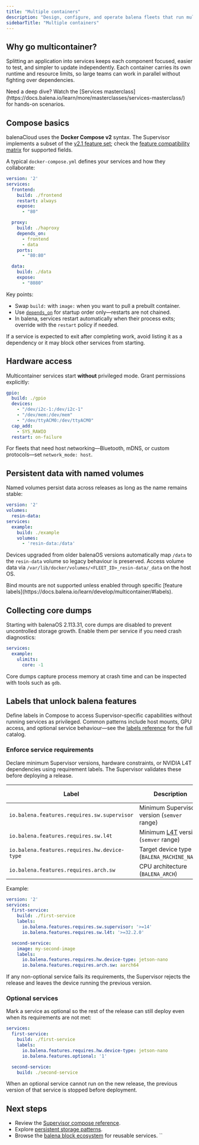 ```yaml
---
title: "Multiple containers"
description: "Design, configure, and operate balena fleets that run multiple services with Docker Compose."
sidebarTitle: "Multiple containers"
---
```


## Why go multicontainer?

Splitting an application into services keeps each component focused, easier to test, and simpler to update independently. Each container carries its own runtime and resource limits, so large teams can work in parallel without fighting over dependencies.

<Info>
Need a deep dive? Watch the [Services masterclass](https://docs.balena.io/learn/more/masterclasses/services-masterclass/) for hands-on scenarios.
</Info>

## Compose basics

balenaCloud uses the **Docker Compose v2** syntax. The Supervisor implements a subset of the [v2.1 feature set](https://docs.docker.com/compose/compose-file/compose-file-v2/); check the [feature compatibility matrix](https://docs.balena.io/reference/supervisor/docker-compose) for supported fields.

A typical `docker-compose.yml` defines your services and how they collaborate:

```yaml title="docker-compose.yml"
version: '2'
services:
  frontend:
    build: ./frontend
    restart: always
    expose:
      - "80"

  proxy:
    build: ./haproxy
    depends_on:
      - frontend
      - data
    ports:
      - "80:80"

  data:
    build: ./data
    expose:
      - "8080"
```

Key points:

- Swap `build:` with `image:` when you want to pull a prebuilt container.
- Use [`depends_on`](https://docs.docker.com/compose/compose-file/compose-file-v2/#depends_on) for startup order only—restarts are not chained.
- In balena, services restart automatically when their process exits; override with the `restart` policy if needed.

<Note>
If a service is expected to exit after completing work, avoid listing it as a dependency or it may block other services from starting.
</Note>

## Hardware access

Multicontainer services start **without** privileged mode. Grant permissions explicitly:

```yaml
gpio:
  build: ./gpio
  devices:
    - "/dev/i2c-1:/dev/i2c-1"
    - "/dev/mem:/dev/mem"
    - "/dev/ttyACM0:/dev/ttyACM0"
  cap_add:
    - SYS_RAWIO
  restart: on-failure
```

For fleets that need host networking—Bluetooth, mDNS, or custom protocols—set `network_mode: host`.

## Persistent data with named volumes

Named volumes persist data across releases as long as the name remains stable:

```yaml
version: '2'
volumes:
  resin-data:
services:
  example:
    build: ./example
    volumes:
      - 'resin-data:/data'
```

Devices upgraded from older balenaOS versions automatically map `/data` to the `resin-data` volume so legacy behaviour is preserved. Access volume data via `/var/lib/docker/volumes/<FLEET_ID>_resin-data/_data` on the host OS.

<Warning>
Bind mounts are not supported unless enabled through specific [feature labels](https://docs.balena.io/learn/develop/multicontainer/#labels).
</Warning>

## Collecting core dumps

Starting with balenaOS 2.113.31, core dumps are disabled to prevent uncontrolled storage growth. Enable them per service if you need crash diagnostics:

```yaml
services:
  example:
    ulimits:
      core: -1
```

Core dumps capture process memory at crash time and can be inspected with tools such as `gdb`.

## Labels that unlock balena features

Define labels in Compose to access Supervisor-specific capabilities without running services as privileged. Common patterns include host mounts, GPU access, and optional service behaviour—see the [labels reference](https://docs.balena.io/reference/supervisor/docker-compose/#labels) for the full catalog.

### Enforce service requirements

Declare minimum Supervisor versions, hardware constraints, or NVIDIA L4T dependencies using requirement labels. The Supervisor validates these before deploying a release.

| Label | Description | Requires Supervisor |
| --- | --- | --- |
| `io.balena.features.requires.sw.supervisor` | Minimum Supervisor version (`semver` range) | 10.16.17 |
| `io.balena.features.requires.sw.l4t` | Minimum [L4T](https://developer.nvidia.com/embedded/linux-tegra) version (`semver` range) | 10.16.17 |
| `io.balena.features.requires.hw.device-type` | Target device type (`BALENA_MACHINE_NAME`) | 11.1.0 |
| `io.balena.features.requires.arch.sw` | CPU architecture (`BALENA_ARCH`) | 14.10.11 |

Example:

```yaml
version: '2'
services:
  first-service:
    build: ./first-service
    labels:
      io.balena.features.requires.sw.supervisor: '>=14'
      io.balena.features.requires.sw.l4t: '>=32.2.0'

  second-service:
    image: my-second-image
    labels:
      io.balena.features.requires.hw.device-type: jetson-nano
      io.balena.features.requires.arch.sw: aarch64
```

If any non-optional service fails its requirements, the Supervisor rejects the release and leaves the device running the previous version.

### Optional services

Mark a service as optional so the rest of the release can still deploy even when its requirements are not met:

```yaml
services:
  first-service:
    build: ./first-service
    labels:
      io.balena.features.requires.hw.device-type: jetson-nano
      io.balena.features.optional: '1'

  second-service:
    build: ./second-service
```

<Note>
When an optional service cannot run on the new release, the previous version of that service is stopped before deployment.
</Note>

## Next steps

- Review the [Supervisor compose reference](https://docs.balena.io/reference/supervisor/docker-compose/).
- Explore [persistent storage patterns](https://docs.balena.io/learn/develop/runtime/#persistent-storage).
- Browse the [balena block ecosystem](https://hub.balena.io/blocks) for reusable services.
``